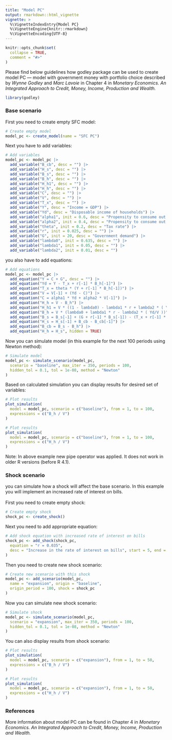 ```yaml
---
title: "Model PC"
output: rmarkdown::html_vignette
vignette: >
  %\VignetteIndexEntry{Model PC}
  %\VignetteEngine{knitr::rmarkdown}
  %\VignetteEncoding{UTF-8}
---
```


```r
knitr::opts_chunk$set(
  collapse = TRUE,
  comment = "#>"
)
```

Please find below guidelines how godley package can be used to create model PC — model with government money with portfolio choice described by *Wynne Godley* and *Marc Lavoie* in Chapter 4 in *Monetary Economics. An Integrated Approach to Credit, Money, Income, Production and Wealth.*

```r
library(godley)
```

### Base scenario
First you need to create empty SFC model:
```r
# Create empty model
model_pc <- create_model(name = "SFC PC")
```

Next you have to add variables:
```r
# Add variables
model_pc <- model_pc |>
  add_variable("B_cb", desc = "") |>
  add_variable("H_s", desc = "") |>
  add_variable("B_s", desc = "") |>
  add_variable("B_h", desc = "") |>
  add_variable("H_h1", desc = "") |>
  add_variable("H_h", desc = "") |>
  add_variable("C", desc = "") |>
  add_variable("V", desc = "") |>
  add_variable("T_x", desc = "") |>
  add_variable("Y", desc = "Income = GDP") |>
  add_variable("Yd", desc = "Disposable income of households") |>
  add_variable("alpha1", init = 0.6, desc = "Propensity to consume out of income") |>
  add_variable("alpha2", init = 0.4, desc = "Propensity to consume out of wealth") |>
  add_variable("theta", init = 0.2, desc = "Tax rate") |>
  add_variable("r", init = 0.025, desc = "") |>
  add_variable("G", init = 20, desc = "Government demand") |>
  add_variable("lambda0", init = 0.635, desc = "") |>
  add_variable("lambda1", init = 0.05, desc = "") |>
  add_variable("lambda2", init = 0.01, desc = "")
```

you also have to add equations:
```r
# Add equations
model_pc <- model_pc |>
  add_equation("Y = C + G", desc = "") |>
  add_equation("Yd = Y - T_x + r[-1] * B_h[-1]") |>
  add_equation("T_x = theta * (Y + r[-1] * B_h[-1])") |>
  add_equation("V = V[-1] + (Yd - C)") |>
  add_equation("C = alpha1 * Yd + alpha2 * V[-1]") |>
  add_equation("H_h = V - B_h") |>
  add_equation("H_h1 = V * ((1 - lambda0) - lambda1 * r + lambda2 * ( Yd/V ))") |>
  add_equation("B_h = V * (lambda0 + lambda1 * r - lambda2 * ( Yd/V ))") |>
  add_equation("B_s = B_s[-1] + (G + r[-1] * B_s[-1]) - (T_x + r[-1] * B_cb[-1])") |>
  add_equation("H_s = H_s[-1] + B_cb - B_cb[-1]") |>
  add_equation("B_cb = B_s - B_h") |>
  add_equation("H_h = H_s", hidden = TRUE)
```

Now you can simulate model (in this example for the next 100 periods using Newton method):
```r
# Simulate model
model_pc <- simulate_scenario(model_pc,
  scenario = "baseline", max_iter = 350, periods = 100,
  hidden_tol = 0.1, tol = 1e-08, method = "Newton"
)
```

Based on calculated simulation you can display results for desired set of variables:
```r
# Plot results
plot_simulation(
  model = model_pc, scenario = c("baseline"), from = 1, to = 100,
  expressions = c("B_h / V")
)
```

```r
# Plot results
plot_simulation(
  model = model_pc, scenario = c("baseline"), from = 1, to = 100,
  expressions = c("H_h / V")
)
```

Note: In above example new pipe operator was applied. It does not work in older R versions (before R 4.1). 

### Shock scenario
you can simulate how a shock will affect the base scenario. In this example you will implement an increased rate of interest on bills. \
\
First you need to create empty shock:
```r
# Create empty shock
shock_pc <- create_shock()
```

Next you need to add appropriate equation:
```r
# Add shock equation with increased rate of interest on bills
shock_pc <- add_shock(shock_pc,
  equation = "r = 0.035",
  desc = "Increase in the rate of interest on bills", start = 5, end = 50
)
```

Then you need to create new shock scenario:
```r
# Create new scenario with this shock
model_pc <- add_scenario(model_pc,
  name = "expansion", origin = "baseline",
  origin_period = 100, shock = shock_pc
)
```

Now you can simulate new shock scenario:
```r
# Simulate shock
model_pc <- simulate_scenario(model_pc,
  scenario = "expansion", max_iter = 350, periods = 100,
  hidden_tol = 0.1, tol = 1e-08, method = "Newton"
)
```

You can also display results from shock scenario:
```r
# Plot results
plot_simulation(
  model = model_pc, scenario = c("expansion"), from = 1, to = 50,
  expressions = c("B_h / V")
)
```

```r
# Plot results
plot_simulation(
  model = model_pc, scenario = c("expansion"), from = 1, to = 50,
  expressions = c("H_h / V")
)
```

### References
More information about model PC can be found in Chapter 4 in *Monetary Economics. An Integrated Approach to Credit, Money, Income, Production and Wealth.*
